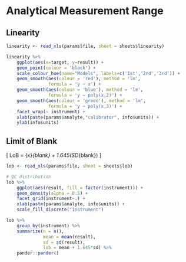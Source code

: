 # Analytical Measurement Range #

## Linearity ##

```r
linearity <- read_xls(params$file, sheet = sheets$linearity)

linearity %>%
    ggplot(aes(x=target, y=result)) +
    geom_point(colour = 'black') +
    scale_colour_hue(name="Models", labels=c('1st','2nd','3rd')) +
    geom_smooth(aes(colour = 'red'), method = 'lm',
                formula = 'y ~ x') +
    geom_smooth(aes(colour = 'blue'), method = 'lm',
                formula = 'y ~ poly(x,2)') +
    geom_smooth(aes(colour = 'green'), method = 'lm',
                formula = 'y ~ poly(x,3)') +
    facet_wrap(~ instrument) +
    xlab(paste(params$analyte,"calibrator", info$units)) +
    ylab(info$units)
``` 


## Limit of Blank

\[
LoB = \bar{x}_{blank} + 1.645(SD_{blank})
\]

```r
lob <- read_xls(params$file, sheet = sheets$lob)

# QC distribution
lob %>%
    ggplot(aes(result, fill = factor(instrument))) +
    geom_density(alpha = 0.5) +
    facet_grid(instrument~.) +
    xlab(paste(params$analyte, info$units)) +
    scale_fill_discrete("Instrument")

``` 


```r
lob %>%
    group_by(instrument) %>%
    summarize(n = n(),
              mean = mean(result),
              sd = sd(result),
              lob = mean + 1.645*sd) %>%
    pander::pander()
              
``` 

\FloatBarrier
